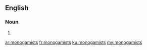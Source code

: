 ==English==

===Noun===
{{head|en}}

# {{plural of|monogamist}}

[[ar:monogamists]]
[[fr:monogamists]]
[[ku:monogamists]]
[[my:monogamists]]